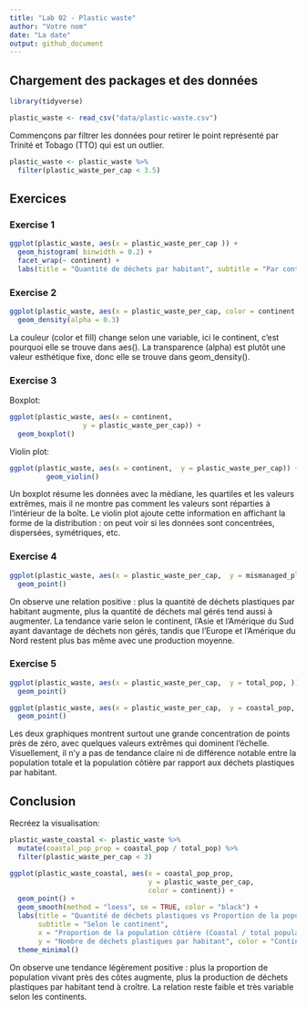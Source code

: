 ```yaml
---
title: "Lab 02 - Plastic waste"
author: "Votre nom"
date: "La date"
output: github_document
---
```


## Chargement des packages et des données

```r
library(tidyverse) 
```

```r
plastic_waste <- read_csv("data/plastic-waste.csv")
```

Commençons par filtrer les données pour retirer le point représenté par Trinité et Tobago (TTO) qui est un outlier.

```r
plastic_waste <- plastic_waste %>%
  filter(plastic_waste_per_cap < 3.5)
```


## Exercices

### Exercise 1

```r
ggplot(plastic_waste, aes(x = plastic_waste_per_cap )) +
  geom_histogram( binwidth = 0.2) +
  facet_wrap(~ continent) + 
  labs(title = "Quantité de déchets par habitant", subtitle = "Par continant", x = "Quantité de déchets plastiques par habitant (kg/jour)", y = "Fréquance")
```

### Exercise 2

```r
ggplot(plastic_waste, aes(x = plastic_waste_per_cap, color = continent, fill = continent )) + 
  geom_density(alpha = 0.3)
```

La couleur (color et fill) change selon une variable, ici le continent, c’est pourquoi elle se trouve dans aes(). La transparence (alpha) est plutôt une valeur esthétique fixe, donc elle se trouve dans geom_density(). 

### Exercise 3

Boxplot:

```r
ggplot(plastic_waste, aes(x = continent,
                  y = plastic_waste_per_cap)) +
  geom_boxplot() 
```

Violin plot:

```r
ggplot(plastic_waste, aes(x = continent,  y = plastic_waste_per_cap)) +
         geom_violin()
```

Un boxplot résume les données avec la médiane, les quartiles et les valeurs extrêmes, mais il ne montre pas comment les valeurs sont réparties à l’intérieur de la boîte. Le violin plot ajoute cette information en affichant la forme de la distribution : on peut voir si les données sont concentrées, dispersées, symétriques, etc. 

### Exercise 4


```r
ggplot(plastic_waste, aes(x = plastic_waste_per_cap,  y = mismanaged_plastic_waste_per_cap, color = continent)) + 
  geom_point()
```

On observe une relation positive : plus la quantité de déchets plastiques par habitant augmente, plus la quantité de déchets mal gérés tend aussi à augmenter. La tendance varie selon le continent, l’Asie et l’Amérique du Sud ayant davantage de déchets non gérés, tandis que l’Europe et l’Amérique du Nord restent plus bas même avec une production moyenne.

### Exercise 5


```r
ggplot(plastic_waste, aes(x = plastic_waste_per_cap,  y = total_pop, )) + 
  geom_point()
```

```r
ggplot(plastic_waste, aes(x = plastic_waste_per_cap,  y = coastal_pop, )) + 
  geom_point()
```

Les deux graphiques montrent surtout une grande concentration de points près de zéro, avec quelques valeurs extrêmes qui dominent l’échelle. Visuellement, il n’y a pas de tendance claire ni de différence notable entre la population totale et la population côtière par rapport aux déchets plastiques par habitant.

## Conclusion

Recréez la visualisation:

```r
plastic_waste_coastal <- plastic_waste %>% 
  mutate(coastal_pop_prop = coastal_pop / total_pop) %>% 
  filter(plastic_waste_per_cap < 3)

ggplot(plastic_waste_coastal, aes(x = coastal_pop_prop, 
                                  y = plastic_waste_per_cap, 
                                  color = continent)) +
  geom_point() +
  geom_smooth(method = "loess", se = TRUE, color = "black") +
  labs(title = "Quantité de déchets plastiques vs Proportion de la population côtière",
       subtitle = "Selon le continent",
       x = "Proportion de la population côtière (Coastal / total population)",
       y = "Nombre de déchets plastiques par habitant", color = "Continent") +
  theme_minimal()
```
On observe une tendance légèrement positive : plus la proportion de population vivant près des côtes augmente, plus la production de déchets plastiques par habitant tend à croître. La relation reste faible et très variable selon les continents. 
